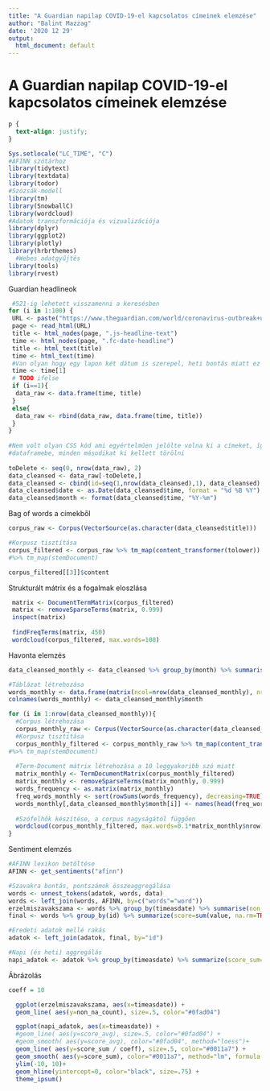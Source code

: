 ---
title: "A Guardian napilap COVID-19-el kapcsolatos címeinek elemzése"
author: "Balint Mazzag"
date: '2020 12 29'
output:
  html_document: default
---

# A Guardian napilap COVID-19-el kapcsolatos címeinek elemzése {#Chapter-3}

```{css setup_css, echo=FALSE}
p {
  text-align: justify;
}
```


```{r setup_packages, include=FALSE}
Sys.setlocale("LC_TIME", "C")
#AFINN szótárhoz
library(tidytext)
library(textdata)
library(todor)
#Szózsák-modell
library(tm)
library(SnowballC)
library(wordcloud)
#Adatok transzformációja és vizualizációja
library(dplyr)
library(ggplot2)
library(plotly)
library(hrbrthemes)
  #Webes adatgyűjtés
library(tools)
library(rvest)
```

Guardian headlineok

```{r get_headlines, cache=TRUE}

 #521-ig lehetett visszamenni a keresésben
for (i in 1:100) {
 URL <- paste("https://www.theguardian.com/world/coronavirus-outbreak+uk/uk?page=", i, sep = "")
 page <- read_html(URL)
 title <- html_nodes(page, ".js-headline-text")
 time <- html_nodes(page, ".fc-date-headline")
 title <- html_text(title)
 time <- html_text(time)
 #Van olyan hogy egy lapon két dátum is szerepel, heti bontás miatt ez nem probléma
 time <- time[1]
 # TODO ifelse
 if (i==1){
  data_raw <- data.frame(time, title) 
 }
 else{
  data_raw <- rbind(data_raw, data.frame(time, title))  
 }
}
 
#Nem volt olyan CSS kód ami egyértelműen jelölte volna ki a címeket, így duplikálva kerültek be a
#dataframebe, minden másodikat ki kellett törölni
 
toDelete <- seq(0, nrow(data_raw), 2)
data_cleansed <- data_raw[-toDelete,]
data_cleansed <- cbind(id=seq(1,nrow(data_cleansed),1), data_cleansed)
data_cleansed$date <- as.Date(data_cleansed$time, format = "%d %B %Y")
data_cleansed$month <- format(data_cleansed$time, "%Y-%m")
```

Bag of words a címekből
```{r create_bagofwords}
corpus_raw <- Corpus(VectorSource(as.character(data_cleansed$title)))

#Korpusz tisztítása
corpus_filtered <- corpus_raw %>% tm_map(content_transformer(tolower)) %>% tm_map(removeNumbers) %>% tm_map(removePunctuation) #%>% tm_map(removeWords, c(stopwords("english"), "also", "one")) 
#%>% tm_map(stemDocument)

corpus_filtered[[3]]$content
```

Strukturált mátrix és a fogalmak eloszlása
```{r basic_matrices}
 matrix <- DocumentTermMatrix(corpus_filtered)
 matrix <- removeSparseTerms(matrix, 0.999)
 inspect(matrix)
 
 findFreqTerms(matrix, 450)
 wordcloud(corpus_filtered, max.words=100)
```

Havonta elemzés
```{r monthly_analysis_and_wordclouds}
data_cleansed_monthly <- data_cleansed %>% group_by(month) %>% summarise(monthly_text = paste(title, collapse = " "))

#Táblázat létrehozása
words_monthly <- data.frame(matrix(ncol=nrow(data_cleansed_monthly), nrow=15))
colnames(words_monthly) <- data_cleansed_monthly$month

for (i in 1:nrow(data_cleansed_monthly)){
  #Corpus létrehozása
  corpus_monthly_raw <- Corpus(VectorSource(as.character(data_cleansed_monthly$monthly_text[i])))
  #Korpusz tisztítása
  corpus_monthly_filtered <- corpus_monthly_raw %>% tm_map(content_transformer(tolower)) %>% tm_map(removePunctuation) %>% tm_map(removeNumbers)  %>% tm_map(removeWords, c(stopwords("english"), "also", "one"))
#%>% tm_map(stemDocument)
  
  #Term-Document mátrix létrehozása a 10 leggyakoribb szó miatt
  matrix_monthly <- TermDocumentMatrix(corpus_monthly_filtered)
  matrix_monthly <- removeSparseTerms(matrix_monthly, 0.999)
  words_frequency <- as.matrix(matrix_monthly)
  freq_words_monthly <- sort(rowSums(words_frequency), decreasing=TRUE)
  words_monthly[,data_cleansed_monthly$month[i]] <- names(head(freq_words_monthly, 15))
  
  #Szófelhők készítése, a corpus nagyságától függően
  wordcloud(corpus_monthly_filtered, max.words=0.1*matrix_monthly$nrow)
}
```


Sentiment elemzés
```{r sentiment_analysis}


#AFINN lexikon betöltése
AFINN <- get_sentiments("afinn")

#Szavakra bontás, pontszámok összeaggregálása
words <- unnest_tokens(adatok, words, data)
words <- left_join(words, AFINN, by=c("words"="word"))
erzelmiszavakszama <- words %>% group_by(timeasdate) %>% summarise(non_na_count = sum(!is.na(value)))
final <- words %>% group_by(id) %>% summarize(score=sum(value, na.rm=TRUE))

#Eredeti adatok mellé rakás
adatok <- left_join(adatok, final, by="id")

#Napi (és heti) aggregálás
napi_adatok <- adatok %>% group_by(timeasdate) %>% summarize(score_sum=sum(score, na.rm=TRUE), score_avg=mean(score, na.rm=TRUE))

```
Ábrázolás
```{r plotting_sentiments}
coeff = 10

  ggplot(erzelmiszavakszama, aes(x=timeasdate)) +
  geom_line( aes(y=non_na_count), size=.5, color="#0fad04")

  ggplot(napi_adatok, aes(x=timeasdate)) +
  #geom_line( aes(y=score_avg), size=.5, color="#0fad04") + 
  #geom_smooth( aes(y=score_avg), color="#0fad04", method="loess")+
  geom_line( aes(y=score_sum / coeff), size=.5, color="#0011a7") +
  geom_smooth( aes(y=score_sum), color="#0011a7", method="lm", formula = y ~ splines::bs(x, 4), se=FALSE, level=0.95)+
  ylim(-10, 10)+
  geom_hline(yintercept=0, color="black", size=.75) +
  theme_ipsum()
```


